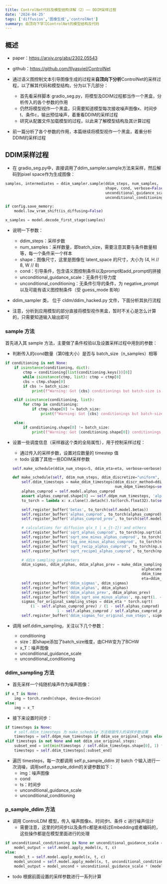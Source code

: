 ```yaml
---
title: ControlNet代码及模型结构详解（2）—— DDIM采样过程
date: '2024-04-25'
tags: ['diffusion','图像生成','controlNet']
summary: 自顶向下学习ControlNet的模型结构及代码
---
```


## 概述

- paper：https://arxiv.org/abs/2302.05543
- github：https://github.com/lllyasviel/ControlNet
- 通过语义图控制文本引导图像生成的过程来**自顶向下分析**ControlNet的采样过程，以了解其代码和模型结构，分为以下几部分：
  - 首先看采样脚本 gradio_seg.py，将模型及DDIM过程都当作一个黑盒，分析传入的各个参数的作用
  - 仍然将模型视作一个黑盒，只需要知道模型每次接收噪声图像x、时间步t、条件c，输出预估噪声，着重看DDIM的采样过程
  - 研究从配置文件加载模型的过程，以此来了解模型结构及其计算过程

- 前一篇分析了各个参数的作用，本篇继续将模型视作一个黑盒，着重分析DDIM的采样过程

## DDIM采样过程

- 在 gradio_seg.py中，直接调用了ddim_sampler.sample方法来采样，然后解码到pixel space作为生成图像：

```python
samples, intermediates = ddim_sampler.sample(ddim_steps, num_samples,
                                             shape, cond, verbose=False, eta=eta,
                                             unconditional_guidance_scale=scale,
                                             unconditional_conditioning=un_cond)

if config.save_memory:
    model.low_vram_shift(is_diffusing=False)

x_samples = model.decode_first_stage(samples)
```

- 说明一下参数：
  - ddim_steps：采样步数
  - num_samples：采样数量，即batch_size，需要注意其要与条件数量相等，每一个条件采一个样本
  - shape：图像尺寸，这里是图像在 latent_space 的尺寸，大小为 (4,  H // 8,  W // 8)
  - cond：引导条件，包含语义图控制条件以及prompt和add_prompt的拼接
  - unconditional_guidance_scale：无条件引导力度
  - unconditional_conditioning：无条件引导的条件，为 negative_prompt以及可能有语义图控制条件（受 guess_mode 影响）

-  ddim_sampler 类， 位于 cldm/ddim_hacked.py 文件，下面分析其执行流程
  - 注意，分析到应用模型的部分直接将模型视作黑盒，暂时不关心是怎么计算的，只需要知道输入输出即可

### sample 方法

首先进入其 sample 方法，主要做了条件校验以及设置采样过程中用到的参数：

- 判断传入的cond数量（第0维大小）是否与 batch_size（n_samples）相等

```python
if conditioning is not None:
    if isinstance(conditioning, dict):
        ctmp = conditioning[list(conditioning.keys())[0]]
        while isinstance(ctmp, list): ctmp = ctmp[0]
        cbs = ctmp.shape[0]
        if cbs != batch_size:
            print(f"Warning: Got {cbs} conditionings but batch-size is {batch_size}")

    elif isinstance(conditioning, list):
        for ctmp in conditioning:
            if ctmp.shape[0] != batch_size:
                print(f"Warning: Got {cbs} conditionings but batch-size is {batch_size}")

    else:
        if conditioning.shape[0] != batch_size:
            print(f"Warning: Got {conditioning.shape[0]} conditionings but batch-size is {batch_size}")
```

- 设置一些调度信息（采样器这个类的全局属性），用于控制采样过程：

  - 通过传入的采样步数，设置对应数量的 timestep 值
  - todo 设置了其他一些DDIM采样参数

  ```python
  self.make_schedule(ddim_num_steps=S, ddim_eta=eta, verbose=verbose)
  
  def make_schedule(self, ddim_num_steps, ddim_discretize="uniform", ddim_eta=0., verbose=True):
      self.ddim_timesteps = make_ddim_timesteps(ddim_discr_method=ddim_discretize, num_ddim_timesteps=ddim_num_steps,
                                                num_ddpm_timesteps=self.ddpm_num_timesteps,verbose=verbose)
      alphas_cumprod = self.model.alphas_cumprod
      assert alphas_cumprod.shape[0] == self.ddpm_num_timesteps, 'alphas have to be defined for each timestep'
      to_torch = lambda x: x.clone().detach().to(torch.float32).to(self.model.device)
  
      self.register_buffer('betas', to_torch(self.model.betas))
      self.register_buffer('alphas_cumprod', to_torch(alphas_cumprod))
      self.register_buffer('alphas_cumprod_prev', to_torch(self.model.alphas_cumprod_prev))
  
      # calculations for diffusion q(x_t | x_{t-1}) and others
      self.register_buffer('sqrt_alphas_cumprod', to_torch(np.sqrt(alphas_cumprod.cpu())))
      self.register_buffer('sqrt_one_minus_alphas_cumprod', to_torch(np.sqrt(1. - alphas_cumprod.cpu())))
      self.register_buffer('log_one_minus_alphas_cumprod', to_torch(np.log(1. - alphas_cumprod.cpu())))
      self.register_buffer('sqrt_recip_alphas_cumprod', to_torch(np.sqrt(1. / alphas_cumprod.cpu())))
      self.register_buffer('sqrt_recipm1_alphas_cumprod', to_torch(np.sqrt(1. / alphas_cumprod.cpu() - 1)))
  
      # ddim sampling parameters
      ddim_sigmas, ddim_alphas, ddim_alphas_prev = make_ddim_sampling_parameters(
                                                            alphacums=alphas_cumprod.cpu(),
                                                            ddim_timesteps=self.ddim_timesteps,
                                                            eta=ddim_eta,verbose=verbose)
      self.register_buffer('ddim_sigmas', ddim_sigmas)
      self.register_buffer('ddim_alphas', ddim_alphas)
      self.register_buffer('ddim_alphas_prev', ddim_alphas_prev)
      self.register_buffer('ddim_sqrt_one_minus_alphas', np.sqrt(1. - ddim_alphas))
      sigmas_for_original_sampling_steps = ddim_eta * torch.sqrt(
          (1 - self.alphas_cumprod_prev) / (1 - self.alphas_cumprod) * (
                      1 - self.alphas_cumprod / self.alphas_cumprod_prev))
      self.register_buffer('ddim_sigmas_for_original_num_steps', sigmas_for_original_sampling_steps)
  ```

- 调用 self.ddim_sampling，关注以下几个参数：

  - conditioning
  - size：即shape添加了batch_size维度，由CHW变为了BCHW
  - x_T：噪声图像
  - unconditional_guidance_scale
  - unconditional_conditioning

### ddim_sampling 方法

- 首先采样一个纯随机噪声作为噪声图像：

```python
if x_T is None:
    img = torch.randn(shape, device=device)
else:
    img = x_T
```

- 接下来设置时间步：

```python
if timesteps is None:
  	# self.ddim_timesteps 为 make_schedule 方法根据传入的采样步数设置
    timesteps = self.ddpm_num_timesteps if ddim_use_original_steps else self.ddim_timesteps
elif timesteps is not None and not ddim_use_original_steps:
    subset_end = int(min(timesteps / self.ddim_timesteps.shape[0], 1) * self.ddim_timesteps.shape[0]) - 1
    timesteps = self.ddim_timesteps[:subset_end]
```

- 遍历 timesteps，每一次都调用 self.p_sample_ddim 对 batch 个输入进行一次消噪，调用self.p_sample_ddim的关键参数如下：
  - img：噪声图像
  - cond
  - ts：时间步
  - unconditional_guidance_scale
  - unconditional_conditioning

### p_sample_ddim 方法

- 调用 ControlLDM 模型，传入 噪声图像x、时间步t、条件 c 进行噪声估计
  - 需要注意，这里的时间步t以及条件c都是未经过Embedding或者编码的，这些操作都是在模型里面进行的处理

```python
if unconditional_conditioning is None or unconditional_guidance_scale == 1.:
    model_output = self.model.apply_model(x, t, c)
else:
    model_t = self.model.apply_model(x, t, c)
    model_uncond = self.model.apply_model(x, t, unconditional_conditioning)
    model_output = model_uncond + unconditional_guidance_scale * (model_t - model_uncond)
```

- todo 根据前面设置的采样参数进行一系列计算
